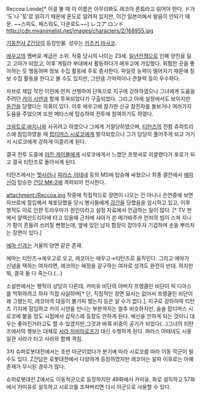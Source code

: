 Reccoa Londe[* 이걸 볼 때 이 이름은 아무리봐도 레코아 론'''드'''라고 읽어야 한다. ド가 '도'나 '토'로 읽히기 때문에 론도로 알려져 있지만, 이건 일본어에서 발음이 안되기 때문. ~~스피도, 패스워도, 다운로도~~]  
レコア ロンド
http://cdn.myanimelist.net/images/characters/2/168955.jpg

[[기동전사 Z건담]]의 등장인물. 성우는 [[카츠키 마사코]].

[[에우고]]의 멤버로 계급은 소위. 작중 당시의 나이는 23세.
[[일년전쟁]]으로 인해 양친을 잃고 고아가 되었고, 이후 게릴라 부대에서 활동하다가 에우고에 가입했다. 위험한 곳을 좋아하는 듯 행동하며 정보 수집 활동에 주로 종사한다. 파일럿 능력이 떨어지기 때문에 정보 수집 활동을 한다고 볼 수도 있지만, 그만큼 기억력이나 관찰력 등이 우수하다.

자브로 제압 작전 이전에 먼저 선행하여 단독으로 지구에 강하하였으나 그녀에게 도움을 주려던 [[카이 시덴]]과 함께 투옥되었다가 구출되었다. 그리고 아래 설정에서도 보이지만 [[윤간]]을 당했다는 의혹이 있다. 이후 에우고에 참가한 신규 참전자를 돌보거나 여러가지 도움을 주었으며 또한 메타스에 탑승하여 전투에 참여하기도 하였다.

[[크와트로 바지나]]와 사귀려고 하였으나 그에게 거절당하였으며, [[티탄즈]]의 전함 쥬피트리스에 잠입하였을 때 [[팝티머스 시로코]]에게 발각되었으나 그가 당당히 풀어주게 되고 거기서 시로코에게 강하게 이끌리게 된다.

결국 전투 도중에 [[야잔 게이블]]에게 시로코에게서 느꼈던 프렛셔로 이끌렸다가 포로가 되고 결국 티탄즈로 돌아서게 된다.

티탄즈에서는 [[멧사라]]나 [[파라스 아테네]] 등의 MS에 탑승해 싸웠으나 최종 결전에서 [[에마 신]]이 탑승한 [[건담 MK-2]]에 격파되어 전사한다.

attachment:/Reccoa.jpg
작중에 직접적으로 장면이 나오는 건 아니나 은연중에 보면 자브로에 잠입해서 체포당했을 당시 병사들에게 [[강간]]을 당했음을 암시하고 있고, 이후 행적도 이로 인한 트라우마가 원인이라고 설정 자료에서 언급하는 일이 많다. [* TV 판에서 알렉산드리아에 타고 있을때 근처에 샤아가 쏜 메가바주카 런처의 빔이 스쳐 지나가 함이 흔들려 쓰러질 뻔했는데, 옆에 있던 남자 함장이 잡아주자 기겁하며 손을 뿌리치는 장면이 있다.]

[[에마 신]]과는 거울의 양면 같은 존재.

에마는 티탄즈→에우고로 오고, 레코아는 에우고→티탄즈로 움직인다. 그리고 에마가 신념을 택하는 여자라면, 레코아는 애정을 갈구하는 여자로 성격도 완전히 반대. 하지만 뭐, 결국 둘 다 죽는다.(…)

소설판에서는 행적이 상당히 다른데, 카미유 비단의 아버지 프랭클린 비단이 릭 디아스를 먹튀하려고 하자 직접 사살하며[* 단, 직접적인 장면 묘사는 없어서 프랭클린 비단이 왜 그랬는지, 레코아의 대응이 불가피 했는지 등은 알 수가 없다.], 지구로 강하하여 티탄즈 기지에 잠입하고 카이 시덴을 만나는 부분까지는 얼추 비슷하지만, 슬슬 팝티머스 시로코에 붙을 정도 시점에서 갑작스레 등장도 안하게 된다. 배신을 안하게 되는 것이니 대우는 좋아진거라고도 할 수 있겠지만,그것과 바꿔 비중이 공기가 되었다(...)그녀의 티탄즈에서의 행보는 대체로 [[사라 자비아로프]]가 대신 수행하게 된다. 파라스 아테네도 시종일관 사라가 타고 사라와 함께 격침.

3차 슈퍼로봇대전에서는 초반 아군이었다가 분기에 따라 시로코를 따라 이동 적군이 될 수도 있다. Z건담은 로봇대전에서 다양하게 등장하였지만 레코아는 알파 이후로는 아예 존재가 무시된 경우가 많다.

슈퍼로봇대전 Z에서도 이동적군으로 등장하지만 49화에서 카미유, 화로 설득하고 57화에서 카미유로 설득하고 시로코를 조져버리면 다시 아군으로 사용할 수 있다.
